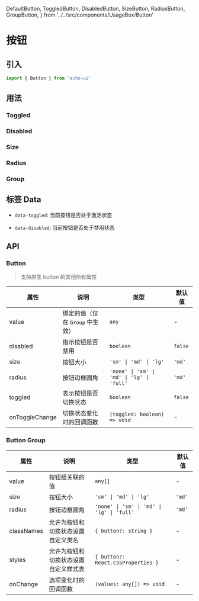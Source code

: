   DefaultButton,
  ToggledButton,
  DisabledButton,
  SizeButton,
  RadiusButton,
  GroupButton,
} from '../../src/components/UsageBox/Button'

# 按钮

## 引入

```ts
import { Button } from 'echo-ui'
```

## 用法

<DefaultButton />

### Toggled

<ToggledButton />

### Disabled

<DisabledButton />

### Size

<SizeButton />

### Radius

<RadiusButton />

### Group

<GroupButton />

## 标签 Data

- `data-toggled`: 当前按钮是否处于激活状态

- `data-disabled`: 当前按钮是否处于禁用状态

## API

### Button

> 支持原生 button 的其他所有属性

<ButtonAPITable />

| 属性 | 说明 | 类型 | 默认值 |
| --- | --- | --- | --- |
| value | 绑定的值（仅在 `Group` 中生效） | `any` | - |
| disabled | 指示按钮是否禁用 | `boolean` | `false` |
| size | 按钮大小 | `'sm' \| 'md' \| 'lg'` | `'md'` |
| radius | 按钮边框圆角 | `'none' \| 'sm' \| 'md' \| 'lg' \| 'full'` | `'md'` |
| toggled | 表示按钮是否切换状态 | `boolean` | `false` |
| onToggleChange | 切换状态变化时的回调函数 | `(toggled: boolean) => void` | - |

### Button Group

| 属性 | 说明 | 类型 | 默认值 |
| --- | --- | --- | --- |
| value | 按钮组关联的值 | `any[]` | - |
| size | 按钮大小 | `'sm' \| 'md' \| 'lg'` | `'md'` |
| radius | 按钮边框圆角 | `'none' \| 'sm' \| 'md' \| 'lg' \| 'full'` | `'md'` |
| classNames | 允许为按钮和切换状态设置自定义类名 | `{ button?: string }` | - |
| styles | 允许为按钮和切换状态设置自定义样式表 | `{ button?: React.CSSProperties }` | - |
| onChange | 选项变化时的回调函数 | `(values: any[]) => void` | - |
